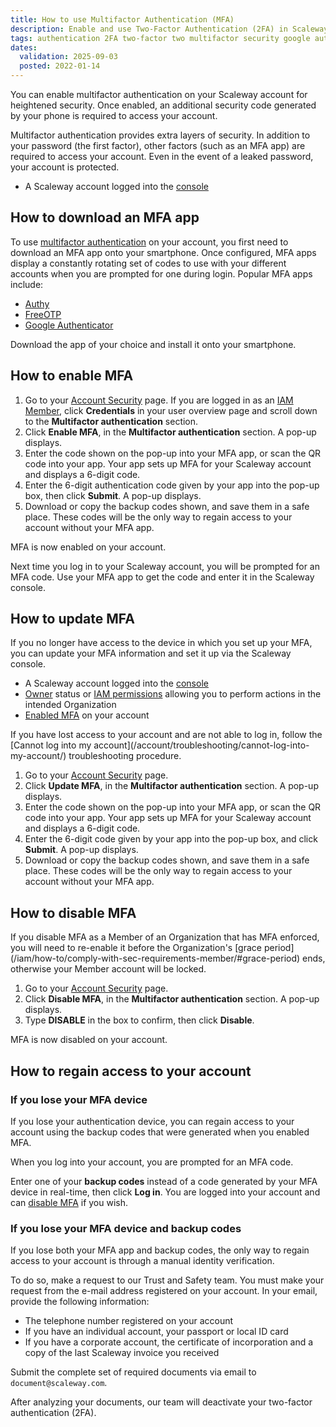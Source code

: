 ```yaml
---
title: How to use Multifactor Authentication (MFA)
description: Enable and use Two-Factor Authentication (2FA) in Scaleway.
tags: authentication 2FA two-factor two multifactor security google authenticator authenticator
dates:
  validation: 2025-09-03
  posted: 2022-01-14
---
```



You can enable multifactor authentication on your Scaleway account for heightened security. Once enabled, an additional security code generated by your phone is required to access your account.

Multifactor authentication provides extra layers of security. In addition to your password (the first factor), other factors (such as an MFA app) are required to access your account. Even in the event of a leaked password, your account is protected.

<Requirements />

- A Scaleway account logged into the [console](https://account.scaleway.com/?service=elements)

## How to download an MFA app

To use [multifactor authentication](/account/concepts/#multifactor-authentication-mfa) on your account, you first need to download an MFA app onto your smartphone. Once configured, MFA apps display a constantly rotating set of codes to use with your different accounts when you are prompted for one during login. Popular MFA apps include:
- [Authy](https://authy.com/download/)
- [FreeOTP](https://freeotp.github.io/)
- [Google Authenticator](https://play.google.com/store/apps/details?id=com.google.android.apps.authenticator2&hl=en&gl=US)

Download the app of your choice and install it onto your smartphone.

## How to enable MFA

1. Go to your [Account Security](https://console.scaleway.com/settings/account/security) page.
    <Message type="important">
      If you are logged in as an [IAM Member](/iam/concepts/#member), click **Credentials** in your user overview page and scroll down to the **Multifactor authentication** section.
    </Message>
2. Click **Enable MFA**, in the **Multifactor authentication** section. A pop-up displays.
3. Enter the code shown on the pop-up into your MFA app, or scan the QR code into your app.
  Your app sets up MFA for your Scaleway account and displays a 6-digit code.
4. Enter the 6-digit authentication code given by your app into the pop-up box, then click **Submit**. A pop-up displays.
5. Download or copy the backup codes shown, and save them in a safe place. These codes will be the only way to regain access to your account without your MFA app.

MFA is now enabled on your account.

Next time you log in to your Scaleway account, you will be prompted for an MFA code. Use your MFA app to get the code and enter it in the Scaleway console.

## How to update MFA

If you no longer have access to the device in which you set up your MFA, you can update your MFA information and set it up via the Scaleway console.

<Requirements />

- A Scaleway account logged into the [console](https://account.scaleway.com/?service=elements)
- [Owner](/iam/concepts/#owner) status or [IAM permissions](/iam/concepts/#permission) allowing you to perform actions in the intended Organization
- [Enabled MFA](#how-to-enable-mfa) on your account

<Message type="important">
  If you have lost access to your account and are not able to log in, follow the [Cannot log into my account](/account/troubleshooting/cannot-log-into-my-account/) troubleshooting procedure.
</Message>

1. Go to your [Account Security](https://console.scaleway.com/settings/account/security) page.
2. Click **Update MFA**, in the **Multifactor authentication** section. A pop-up displays.
3. Enter the code shown on the pop-up into your MFA app, or scan the QR code into your app.
  Your app sets up MFA for your Scaleway account and displays a 6-digit code.
4. Enter the 6-digit code given by your app into the pop-up box, and click **Submit**. A pop-up displays.
5. Download or copy the backup codes shown, and save them in a safe place. These codes will be the only way to regain access to your account without your MFA app.

## How to disable MFA

<Message type="important">
  If you disable MFA as a Member of an Organization that has MFA enforced, you will need to re-enable it before the Organization's [grace period](/iam/how-to/comply-with-sec-requirements-member/#grace-period) ends, otherwise your Member account will be locked.
</Message>

1. Go to your [Account Security](https://console.scaleway.com/settings/account/security) page.
2. Click **Disable MFA**, in the **Multifactor authentication** section. A pop-up displays.
3. Type **DISABLE** in the box to confirm, then click **Disable**.

MFA is now disabled on your account.

## How to regain access to your account

### If you lose your MFA device

If you lose your authentication device, you can regain access to your account using the backup codes that were generated when you enabled MFA.

When you log into your account, you are prompted for an MFA code.

Enter one of your **backup codes** instead of a code generated by your MFA device in real-time, then click **Log in**. You are logged into your account and can [disable MFA](#how-to-disable-mfa) if you wish.

### If you lose your MFA device and backup codes

If you lose both your MFA app and backup codes, the only way to regain access to your account is through a manual identity verification.

To do so, make a request to our Trust and Safety team. You must make your request from the e-mail address registered on your account. In your email, provide the following information:

- The telephone number registered on your account
- If you have an individual account, your passport or local ID card
- If you have a corporate account, the certificate of incorporation and a copy of the last Scaleway invoice you received

Submit the complete set of required documents via email to `document@scaleway.com`.

After analyzing your documents, our team will deactivate your two-factor authentication (2FA).
